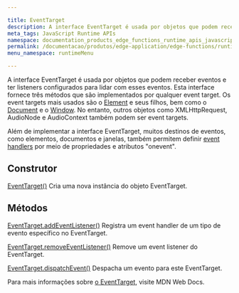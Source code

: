 ```yaml
---

title: EventTarget
description: A interface EventTarget é usada por objetos que podem receber eventos e ter listeners configurados para lidar com esses eventos.
meta_tags: JavaScript Runtime APIs
namespace: documentation_products_edge_functions_runtime_apis_javascript_event_target
permalink: /documentacao/produtos/edge-application/edge-functions/runtime-apis/javascript/event-target/
menu_namespace: runtimeMenu

---
```


A interface EventTarget é usada por objetos que podem receber eventos e ter listeners configurados para lidar com esses eventos. Esta interface fornece três métodos que são implementados por qualquer event target. Os event targets mais usados são o [Element](https://developer.mozilla.org/en-US/docs/Web/API/Element) e seus filhos, bem como o [Document](https://developer.mozilla.org/en-US/docs/Web/API/Document) e o [Window](https://developer.mozilla.org/en-US/docs/Web/API/Document). No entanto, outros objetos como XMLHttpRequest, AudioNode e AudioContext também podem ser event targets.

Além de implementar a interface EventTarget, muitos destinos de eventos, como elementos, documentos e janelas, também permitem definir [event handlers](https://developer.mozilla.org/en-US/docs/Web/API/EventTarget) por meio de propriedades e atributos "onevent".

## Construtor

[EventTarget()](https://developer.mozilla.org/en-US/docs/Web/API/EventTarget/EventTarget)
Cria uma nova instância do objeto EventTarget.

## Métodos

[EventTarget.addEventListener()](https://developer.mozilla.org/en-US/docs/Web/API/EventTarget/addEventListener)
Registra um event handler de um tipo de evento específico no EventTarget.

[EventTarget.removeEventListener()](https://developer.mozilla.org/en-US/docs/Web/API/EventTarget/removeEventListener)
Remove um event listener do EventTarget.

[EventTarget.dispatchEvent()](https://developer.mozilla.org/en-US/docs/Web/API/EventTarget/dispatchEvent)
Despacha um evento para este EventTarget.

Para mais informações sobre [o EventTarget](https://developer.mozilla.org/en-US/docs/Web/API/EventTarget), visite MDN Web Docs.


